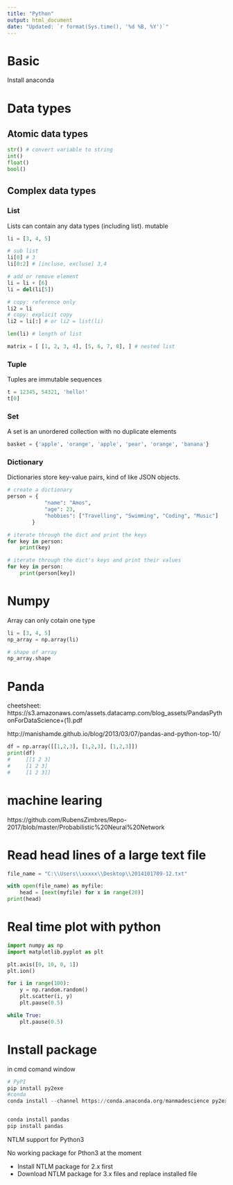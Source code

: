 ---
title: "Python"
output: html_document
date: "Updated: `r format(Sys.time(), '%d %B, %Y')`"
---

# Basic

Install anaconda

# Data types

## Atomic data types

```python
str() # convert variable to string
int() 
float()
bool()

```

## Complex data types

### List
  
Lists can contain any data types (including list). mutable
```python
li = [3, 4, 5]

# sub list
li[0] # 3
li[0:2] # [incluse, excluse] 3,4

# add or remove element
li = li + [6]
li = del(li[5])

# copy: reference only
li2 = li
# copy: explicit copy 
li2 = li[:] # or li2 = list(li)

len(li) # length of list

matrix = [ [1, 2, 3, 4], [5, 6, 7, 8], ] # nested list
```

### Tuple
  
Tuples are immutable sequences
```python
t = 12345, 54321, 'hello!'
t[0]
```

### Set
  
A set is an unordered collection with no duplicate elements
```python
basket = {'apple', 'orange', 'apple', 'pear', 'orange', 'banana'}
```

### Dictionary

Dictionaries store key-value pairs, kind of like JSON objects.
```python
# create a dictionary
person = {
            "name": "Amos",
            "age": 23,
            "hobbies": ["Travelling", "Swimming", "Coding", "Music"]
        }

# iterate through the dict and print the keys
for key in person:
    print(key)

# iterate through the dict's keys and print their values
for key in person:
    print(person[key])
```

# Numpy
Array can only cotain one type

```python
li = [3, 4, 5]
np_array = np.array(li)

# shape of array
np_array.shape
```
# Panda

cheetsheet: https://s3.amazonaws.com/assets.datacamp.com/blog_assets/PandasPythonForDataScience+(1).pdf

http://manishamde.github.io/blog/2013/03/07/pandas-and-python-top-10/

```python
df = np.array([[1,2,3], [1,2,3], [1,2,3]])
print(df)
#     [[1 2 3]
#     [1 2 3]
#     [1 2 3]]
```

# machine learing

https://github.com/RubensZimbres/Repo-2017/blob/master/Probabilistic%20Neural%20Network


# Read head lines of a large text file

```python
file_name = "C:\\Users\\xxxxx\\Desktop\\2014101709-12.txt"

with open(file_name) as myfile:
    head = [next(myfile) for x in range(20)]
print(head)

```

# Real time plot with python

```python
import numpy as np
import matplotlib.pyplot as plt

plt.axis([0, 10, 0, 1])
plt.ion()

for i in range(100):
    y = np.random.random()
    plt.scatter(i, y)
    plt.pause(0.5)

while True:
    plt.pause(0.5)
```


# Install package

in cmd comand window
```python
# PyPI
pip install py2exe
#conda
conda install --channel https://conda.anaconda.org/manmadescience py2exe


conda install pandas
pip install pandas
```

  NTLM support for Python3
   
No working package for Pthon3 at the moment

  * Install NTLM package for 2.x first
  * Download NTLM package for 3.x files and replace installed file
  